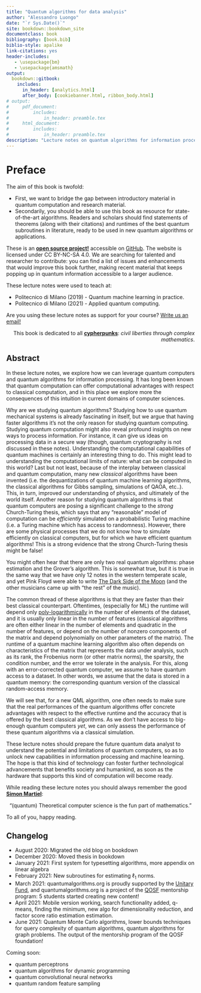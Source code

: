 ```yaml
--- 
title: "Quantum algorithms for data analysis"
author: "Alessandro Luongo"
date: "`r Sys.Date()`"
site: bookdown::bookdown_site
documentclass: book
bibliography: [book.bib]
biblio-style: apalike
link-citations: yes
header-includes:
   - \usepackage{bm}
   - \usepackage{amsmath}
output:
  bookdown::gitbook:
    includes:
      in_header: [analytics.html]
      after_body: [cookiebanner.html, ribbon_body.html]
# output:
#     pdf_document:
#         includes:
#             in_header: preamble.tex
#     html_document:
#         includes:
#             in_header: preamble.tex
description: "Lecture notes on quantum algorithms for information processing and machine learning"
---
```




<!--  ```{r, include=FALSE} -->
<!--  options(tinytex.verbose = TRUE) -->
<!--  ``` -->

\newcommand{\norm}[1]{\left\lVert#1\right\rVert}

\newcommand{\R}{\mathbb{R}}
\newcommand{\Z}{\mathbb{Z}}
\newcommand{\Q}{\mathbb{Q}}
\newcommand{\E}{\mathbb{E}}

\newcommand{\ket}[1]{|#1\rangle}
\newcommand{\bra}[1]{\langle#1|}
\newcommand{\braket}[1]{\langle#1\rangle}

\newcommand{\be}{\begin{equation}}
\newcommand{\ee}{\end{equation}}
\newcommand{\argmax}{\arg\max}

\newcommand{\Ord}[1]{\mathcal{O}\left( #1 \right)}
\newcommand{\tOrd}[1]{\widetilde{\mathcal{O}}\left( #1 \right)}






# Preface 

The aim of this book is twofold:

- First, we want to bridge the gap between introductory material in quantum computation and research material. 
- Secondarily, you should be able to use this book as resource for state-of-the-art algorithms. Readers and scholars should find statements of theorems (along with their citations) and runtimes of the best quantum subroutines in literature, ready to be used in new quantum algorithms or applications. 


These is an [**open source project!**](https://github.com/Scinawa/quantumalgorithms.org/) accessible on [GitHub](https://github.com/Scinawa/quantumalgorithms.org/). The website is licensed under CC BY-NC-SA 4.0. We are searching for talented and researcher to contribute: you can find a list of issues and enhancements that would improve this book further, making recent material that keeps popping up in quantum information accessible to a larger audience. 

These lecture notes were used to teach at:

- Politecnico di Milano (2019) - Quantum machine learning in practice.
- Politecnico di Milano (2021) - Applied quantum computing.

Are you using these lecture notes as support for your course? [Write us an email!](mailto://scinawa@luongo.pro)


<p style="text-align:right"> 
 This book is dedicated to all [**cypherpunks**](https://luongo.pro/cypherpunks/): *civil liberties through complex mathematics*. </p> 


## Abstract

In these lecture notes, we explore how we can leverage quantum computers and quantum algorithms for information processing. It has long been known that quantum computation can offer computational advantages with respect to classical computation, and in this place we explore more the consequences of this intuition in current domains of computer sciences. 

Why are we studying quantum algorithms? Studying how to use quantum mechanical
systems is already fascinating in itself, but we argue that having faster
algorithms it's not the only reason for studying quantum computing. Studying
quantum computation might also reveal profound insights on new ways to process
information. For instance, it can give us ideas on processing data
in a secure way (though, quantum cryptography is not discussed in these notes).
Understanding the computational capabilities of quantum machines
is certainly an interesting thing to do. This might lead to understanding the
computational limits of nature: what can be computed in this world? Last
but not least, because of the interplay between classical and quantum
computation, many new *classical* algorithms have been invented (i.e. the
dequantizations of quantum machine learning algorithms, the classical algorithms
for Gibbs sampling, simulations of QAOA, etc..). This, in turn,
improved our understanding of physics, and ultimately of the world itself.
<!-- As some scientists believe\footnote{A friend told me this was originally an idea -->
<!-- of Miklos Santha}, quantum computing is the occasion for Theoretical Computer -->
<!-- Science to welcome contribution from Physics. As we know, TCS has (luckly) -->
<!-- welcome many contribution from Mathematical sciences, and at the current state -->
<!-- is basically a branch of Mathematics. With quantum computing, TCS can welcome -->
<!-- also contribution from physics, perhaps going towards the direction of a -->
<!-- "Physical Computer Science". -->
Another reason for studying quantum algorithms is that quantum computers are posing
a significant challenge to the *strong* Church-Turing thesis, which says that any "reasonable"
model of computation can be *efficiently* simulated on a probabilistic Turing machine (i.e. a Turing machine which has access to randomness).
However, there are some physical processes that we do not know how to simulate efficiently on classical computers, but for which we have efficient quantum algorithms! This is a strong evidence that the strong Church-Turing thesis might be false!

<!-- Algorithms are often overlooked when thinking about speed of calculations. But they deserve more credit for the performance gains than the well known Moore's Law. As we can read [here](https://www.nitrd.gov/pubs/PCAST-NITRD-report-2010.pdf), some researcher tried to quantify the performance gains for some specific problem (linear programming and mixed integer programming), and they found that in 15 years we had an improvement of a factor of 43millions: a factor of roughly 1000 was due to increased processor speed, and a factor of 43.000 was due to algorithmic improvements for the problem.  -->

You might often hear that there are only two real quantum algorithms: phase estimation and the Grover's algorithm. This is somewhat true, but it is true in the same way that we have only 12 notes in the western temperate scale, and yet Pink Floyd were able to write [The Dark Side of the Moon](https://www.youtube.com/playlist?list=OLAK5uy_l1x-JAx0w53suECoCI0YJtW6VB8DBQWRQ) (and the other musicians came up with "the rest" of the music).

The common thread of these algorithms is that they are faster than their best classical counterpart. Oftentimes, (especially for ML) the runtime will depend only [poly-logarithmically](https://en.wikipedia.org/wiki/Polylogarithmic_function) in the number of elements of the dataset, and it is usually only linear in the number of features (classical algorithms are often either linear in the number of elements and quadratic in the number of features, or depend on the number of nonzero components of the matrix and depend polynomially on other parameters of the matrix). The runtime of a quantum machine learning algorithm also often depends on characteristics of the matrix that represents the data under analysis, such as its rank, the Frobenius norm (or other matrix norms), the sparsity, the condition number, and the error we tolerate in the analysis. For this, along with an error-corrected quantum computer, we assume to have quantum access to a dataset. In other words, we assume that the data is stored in a quantum memory: the corresponding quantum version of the classical random-access memory.

We will see that, for a new QML algorithm, one often needs to make sure that the real performances of the quantum algorithms offer concrete advantages with respect to the effective runtime and the accuracy that is offered by the best classical algorithms. As we don't have access to big-enough quantum computers *yet*, we can only assess the performance of these quantum algorithms via a classical simulation. 

These lecture notes should prepare the future quantum data analyst to understand the potential and limitations of quantum computers, so as to unlock new capabilities in information processing and machine learning. The hope is that this kind of technology can foster further technological advancements that benefits society and humankind, as soon as the hardware that supports this kind of computation will become ready.


While reading these lecture notes you should always remember the good [**Simon Martiel**](https://scholar.google.fr/citations?user=upaq0vIAAAAJ&hl=en): 
<p style="text-align:center">
"(quantum) Theoretical computer science is the fun part of mathematics."
</p>

To all of you, happy reading. 




<!-- 
it would be nice to make just a preface, and put the text above this one without any heading..
https://stackoverflow.com/questions/41084020/add-a-html-block-above-each-chapter-header  -->

## Changelog

- August 2020: Migrated the old blog on bookdown
- December 2020: Moved thesis in bookdown
- January 2021: First system for typesetting algorithms, more appendix on linear algebra
- February 2021: New subroutines for estimating $\ell_1$ norms.
- March 2021: quantumalgorithms.org is proudly supported by the [Unitary Fund](https://unitary.fund/), and quantumalgorithms.org is a project of the [QOSF](https://qosf.org) mentorship program: 5 students started creating new content!
- April 2021: Mobile version working, search functionality added, q-means, finding the minimum, new algo for dimensionality reduction, and factor score ratio estimation estimation. 
- June 2021: Quantum Monte Carlo algorithms, lower bounds techniques for query complexity of quantum algorithms, quantum algorithms for graph problems. The output of the mentorship program of the QOSF foundation!


Coming soon:

- quantum perceptrons
- quantum algorithms for dynamic programming
- quantum convolutional neural networks
- quantum random feature sampling
